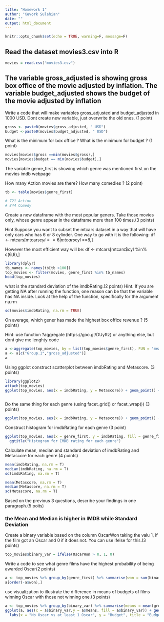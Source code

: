 ```yaml
---
title: "Homework 1"
author: "Kevork Sulahian"
date: ""
output: html_document
---
```


```r
knitr::opts_chunk$set(echo = TRUE, warning=F, message=F)
```


## Read the dataset movies3.csv into R 

```r
movies = read.csv("movies3.csv")
```

## The variable gross_adjusted is showing gross box office of the movie adjusted by inflation. The variable budget_adjusted shows the budget of the movie adjusted by inflation

Write a code that will make variables gross_adjusted and budget_adjusted in 1000 USD.
Dont create new variable, just overwrite the old ones. (1 point)

```r
gross <- paste0(movies$gross_adjusted, " USD")
budget <-paste0(movies$budget_adjusted, " USD")
```


What is the minimum for box office ?
What is the minimum for budget ? (1 point)

```r
movies[movies$gross ==min(movies$gross),]
movies[movies$budget == min(movies$budget),]
```

The variable genre_first is showing which genre was mentioned first on the movies imdb webpage

How many Action movies are there?
How many comedies ? (2 point)

```r
tb <- table(movies$genre_first)

# 721 Action
# 844 Comedy
```


Create a new dataframe with the most popular geners. Take those movies only, whose genre appear in the dataframe more than 100 times.(3 points)

Hint
Suppose you want to subset the mtcars dataset in a way that will have only cars who has 6 or 8 cylinder. One way to go with it is the following:
df <- mtcars[mtcars$cyl == 6 | mtcars$cyl ==8,]

However the most efficient way will be:
df <- mtcars[mtcars$cyl %in% c(6,8),]


```r
library(dplyr)
tb_names <- names(tb[tb >100])
top_movies <- filter(movies, genre_first %in% tb_names)
head(top_movies)
```

what is the standard deviation of the imdbRating.(2 points)
Hint. If you are getting NA after running the function, one reason can be that the variable has NA inside. Look at the help of the function, specifically for the argument na.rm 

```r
sd(movies$imdbRating, na.rm = TRUE)
```

On average, which gener has made the highest box office revenue ? (5 points)

Hint: use function ?aggregate (https://goo.gl/DUyftz) or anything else, but dont give me lenghty code

```r
a <-aggregate(top_movies, by = list(top_movies$genre_first), FUN = 'mean', drop = TRUE, simplify = TRUE)
a <- a[c("Group.1","gross_adjusted")]
a
```

Using ggplot construct scatterplot between imdbRating and Metascore. (3 points)


```r
library(ggplot2)
attach(top_movies)
ggplot(top_movies, aes(x = imdbRating, y = Metascore)) + geom_point() + ggtitle("scatterplot between imdbRating and Metascore")
  
```

Do the same thing for each genre (using facet_grid() or facet_wrap()) (3 points)

```r
ggplot(top_movies, aes(x = imdbRating, y = Metascore)) + geom_point() + ggtitle("scatterplot between imdbRating and Metascore") + facet_grid(.~genre_first)

```

Construct histogram for imdbRating for each genre (3 point)

```r
ggplot(top_movies, aes(x = genre_first, y = imdbRating, fill = genre_first)) + geom_histogram(stat = "identity") +
  ggtitle("Histogram for IMDB rating for each genre")
```

Calculate mean, median and standard deviation of imdbRating and Metascore for each genre.(4 points)

```r
mean(imdbRating, na.rm = T)
median(imdbRating, na.rm = T)
sd(imdbRating, na.rm = T)

mean(Metascore, na.rm = T)
median(Metascore, na.rm = T)
sd(Metascore, na.rm = T)
```

Based on the previous 3 questions, describe your findings in one paragraph.(5 poits)

### the Mean and Median is higher in IMDB while Standard Deviation

Create a binary variable based on the column OscarWon taking the valu 1, if the film got an Oscar and 0 if it does not. You can use ifelse for this.(3 points)
```r
top_movies$binary_var = ifelse(OscarWon > 0, 1, 0)
```

Write a code to see what genre films have the highest probability of being awarded Oscar(2 points)
```r
a <- top_movies %>% group_by(genre_first) %>% summarise(won = sum(binary_var))
a[order(-a$won),] 

```

use visualization to illustrate the difference in means of budgets of films winning Oscar with those not winning one.(3 points)

```r
a <- top_movies %>% group_by(binary_var) %>% summarise(means = mean(gross_adjusted))
ggplot(a, aes(x = a$binary_var,y = a$means, fill = a$binary_var)) + geom_histogram(stat= "identity") +
  labs(x = "No Oscar vs at least 1 Oscar", y = "Budget", title = "Budget on oscar winning movies")
```